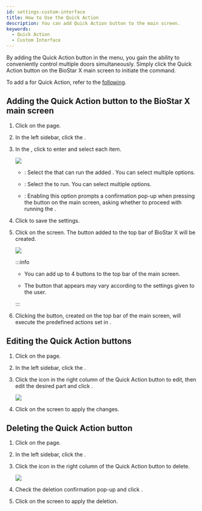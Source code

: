 ```yaml
---
id: settings-custom-interface
title: How to Use the Quick Action
description: You can add Quick Action button to the main screen.
keywords:
  - Quick Action
  - Custom Interface
---
```


By adding the Quick Action button in the <Cmd sid="common.customInterface" product='2' /> menu, you gain the ability to conveniently control multiple doors simultaneously. Simply click the Quick Action button on the BioStar X main screen to initiate the command.

To add a <Cmd sid="common.triggerAndAction" product='2' /> for Quick Action, refer to the [following](settings-triger-and-action).

## Adding the Quick Action button to the BioStar X main screen

1. Click <Cmd sid='shell.header.setting' /> on the <Cmd sid='shell.header.launcher' /> page.

2. In the left sidebar, click the <Cmd sid="common.customInterface" product='2' />.

3. In the <Cmd sid="common.quickActionLayout" product='2' />, click <Cmd sid="button.plusAdd" product='2' /> to enter and select each item.

   <Image src='/img/settings-custom-interface-add-quick-action.png' className='none' />

   * <Cmd sid="settings.customInterface.quickAction.operatorLevel" product='2' />: Select the <Cmd sid="common.quickAction" product='2' /> that can run the added <Cmd sid="settings.customInterface.quickAction.operatorLevel" product='2' />. You can select multiple options.

   * <Cmd sid="settings.customInterface.quickAction.triggerAction" product='2' />: Select the <Cmd sid="settings.customInterface.quickAction.triggerAction" product='2' /> to run. You can select multiple options.

   * <Cmd sid="settings.customInterface.quickAction.confirmBeforeRun" product='2' />: Enabling this option prompts a confirmation pop-up when pressing the <Cmd sid="common.quickAction" product='2' /> button on the main screen, asking whether to proceed with running the <Cmd sid="common.quickAction" product='2' />.

4. Click <Cmd sid="button.apply" product='2' /> to save the settings.

5. Click <Cmd sid="button.apply" product='2' /> on the <Cmd sid="common.customInterface" product='2' /> screen. The <Cmd sid="common.quickAction" product='2' /> button added to the top bar of BioStar X will be created.

   <Image src='/img/settings-custom-interface-main-quick-action.png' className='none' />

   :::info

   * You can add up to 4 <Cmd sid="common.quickAction" product='2' /> buttons to the top bar of the main screen.

   * The <Cmd sid="user.bioStarOperator" product='2' /> button that appears may vary according to the settings given to the user.

   :::

6. Clicking the <Cmd sid="common.quickAction" product='2' /> button, created on the top bar of the main screen, will execute the predefined actions set in <Cmd sid="common.triggerAndAction" product='2' />.

## Editing the Quick Action buttons

1. Click <Cmd sid='shell.header.setting' /> on the <Cmd sid='shell.header.launcher' /> page.

2. In the left sidebar, click the <Cmd sid="common.customInterface" product='2' />.

3. Click the <IcEditUL /> icon in the right column of the Quick Action button to edit, then edit the desired part and click <Cmd sid="button.apply" product='2' />.

   <Image src='/img/settings-custom-interface-quick-action-layout.png' />

4. Click <Cmd sid="button.apply" product='2' /> on the <Cmd sid="common.customInterface" product='2' /> screen to apply the changes.

## Deleting the Quick Action button

1. Click <Cmd sid='shell.header.setting' /> on the <Cmd sid='shell.header.launcher' /> page.

2. In the left sidebar, click the <Cmd sid="common.customInterface" product='2' />.

3. Click the <IcTrash2 /> icon in the right column of the Quick Action button to delete.

   <Image src='/img/settings-custom-interface-confirm.png' className='none' />

4. Check the deletion confirmation pop-up and click <Cmd sid="button.yes" product='2' />.

5. Click <Cmd sid="button.apply" product='2' /> on the <Cmd sid="common.customInterface" product='2' /> screen to apply the deletion.
